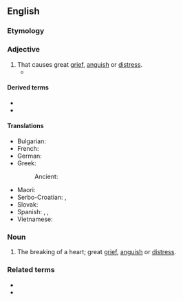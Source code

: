 {{also|heart-breaking}}
==English==

===Etymology===
{{compound|en|heart|breaking}}

===Adjective===
{{en-adj}}

# That causes great [[grief]], [[anguish]] or [[distress]].
#* {{quote-journal|en|year=1941|month=April|title=Notes and News: Railwaymen and Snow|journal=Railway Magazine|page=177|text=Things went well with the clearing on Friday, but by Saturday, February 3, a 70 m.p.h. blizzard set in, and against such '''heartbreaking''' conditions, although an effort was made with the plough to keep open the sections cleared on the previous day, ground was gradually lost, [...].}}

====Derived terms====
* {{l|en|heartbreakingly}}
* {{l|en|heartbreakingness}}

====Translations====
{{trans-top|That causes great grief, anguish or distress}}
* Bulgarian: {{t+|bg|сърцераздирателен}}
* French: {{t+|fr|déchirant}}
* German: {{t+|de|herzzerreißend}}
* Greek:
*: Ancient: {{q|Epic}} {{t|grc|θυμαλγής}}
{{trans-mid}}
* Maori: {{t|mi|tarariki}}
* Serbo-Croatian: {{t|sh|srceparajući}}, {{t|sh| srcerazdirući}}
* Slovak: {{t|sk|srdcervúci}}
* Spanish: {{t|es|desgarrador|m}}, {{t|es|desolador|m}}, {{t+|es|devastador|m}}
* Vietnamese: {{t+|vi|đau lòng}}
{{trans-bottom}}

===Noun===
{{en-noun}}

# The breaking of a heart; great [[grief]], [[anguish]] or [[distress]].

===Related terms===
* {{l|en|break someone's heart}}
* {{l|en|heartbreaker}}